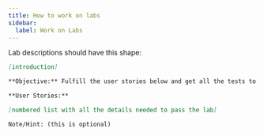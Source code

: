 ```yaml
---
title: How to work on labs
sidebar:
  label: Work on Labs
---
```


Lab descriptions should have this shape:

```md
[introduction]

**Objective:** Fulfill the user stories below and get all the tests to pass to complete the lab.

**User Stories:**

[numbered list with all the details needed to pass the lab]

Note/Hint: (this is optional)
```
